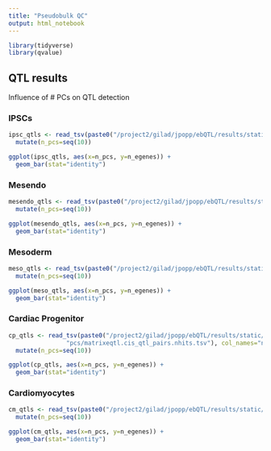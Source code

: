 ```yaml
---
title: "Pseudobulk QC"
output: html_notebook
---
```

```r
library(tidyverse)
library(qvalue)
```

## QTL results
Influence of # PCs on QTL detection

### IPSCs
```r
ipsc_qtls <- read_tsv(paste0("/project2/gilad/jpopp/ebQTL/results/static/cm_lineage/pseudobulk_scran/basic/ipsc/", seq(1, 10), "pcs/matrixeqtl.cis_qtl_pairs.nhits.tsv"), col_names="n_egenes") %>%
  mutate(n_pcs=seq(10))

ggplot(ipsc_qtls, aes(x=n_pcs, y=n_egenes)) +
  geom_bar(stat="identity")
```

### Mesendo
```r
mesendo_qtls <- read_tsv(paste0("/project2/gilad/jpopp/ebQTL/results/static/cm_lineage/pseudobulk_scran/basic/mesendo/", seq(1, 10), "pcs/matrixeqtl.cis_qtl_pairs.nhits.tsv"), col_names="n_egenes") %>%
  mutate(n_pcs=seq(10))

ggplot(mesendo_qtls, aes(x=n_pcs, y=n_egenes)) +
  geom_bar(stat="identity")
```

### Mesoderm
```r
meso_qtls <- read_tsv(paste0("/project2/gilad/jpopp/ebQTL/results/static/cm_lineage/pseudobulk_scran/basic/meso/", seq(1, 10), "pcs/matrixeqtl.cis_qtl_pairs.nhits.tsv"), col_names="n_egenes") %>%
  mutate(n_pcs=seq(10))

ggplot(meso_qtls, aes(x=n_pcs, y=n_egenes)) +
  geom_bar(stat="identity")
```

### Cardiac Progenitor
```r
cp_qtls <- read_tsv(paste0("/project2/gilad/jpopp/ebQTL/results/static/cm_lineage/pseudobulk_scran/basic/cp/", seq(1, 10),
                "pcs/matrixeqtl.cis_qtl_pairs.nhits.tsv"), col_names="n_egenes") %>%
  mutate(n_pcs=seq(10))

ggplot(cp_qtls, aes(x=n_pcs, y=n_egenes)) +
  geom_bar(stat="identity")
```

### Cardiomyocytes
```r
cm_qtls <- read_tsv(paste0("/project2/gilad/jpopp/ebQTL/results/static/cm_lineage/pseudobulk_scran/basic/cm/", seq(1, 10), "pcs/matrixeqtl.cis_qtl_pairs.nhits.tsv"), col_names="n_egenes") %>%
  mutate(n_pcs=seq(10))

ggplot(cm_qtls, aes(x=n_pcs, y=n_egenes)) +
  geom_bar(stat="identity")
```